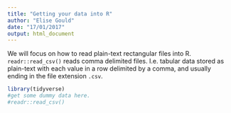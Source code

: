 ```yaml
---
title: "Getting your data into R"
author: "Elise Gould"
date: "17/01/2017"
output: html_document
---
```


We will focus on how to read plain-text rectangular files into R.
`readr::read_csv()` reads comma delimited files. I.e. tabular data stored as plain-text with each value in a row delimited by a comma, and usually ending in the file extension `.csv`.

```r
library(tidyverse) 
#get some dummy data here.
#readr::read_csv()
```

